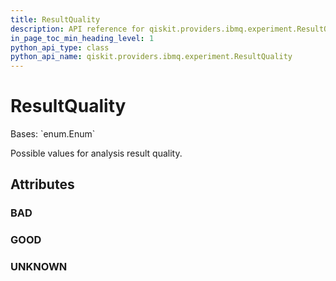 ```yaml
---
title: ResultQuality
description: API reference for qiskit.providers.ibmq.experiment.ResultQuality
in_page_toc_min_heading_level: 1
python_api_type: class
python_api_name: qiskit.providers.ibmq.experiment.ResultQuality
---
```


# ResultQuality

<Class id="qiskit.providers.ibmq.experiment.ResultQuality" isDedicatedPage={true} github="https://github.com/qiskit/qiskit-ibmq-provider/tree/stable/0.17/qiskit/providers/ibmq/experiment/constants.py" signature="ResultQuality(value)">
  Bases: `enum.Enum`

  Possible values for analysis result quality.

  ## Attributes

  ### BAD

  <Attribute id="qiskit.providers.ibmq.experiment.ResultQuality.BAD" name="BAD" attributeValue="= 'BAD'" />

  ### GOOD

  <Attribute id="qiskit.providers.ibmq.experiment.ResultQuality.GOOD" name="GOOD" attributeValue="= 'GOOD'" />

  ### UNKNOWN

  <Attribute id="qiskit.providers.ibmq.experiment.ResultQuality.UNKNOWN" name="UNKNOWN" attributeValue="= 'UNKNOWN'" />
</Class>

